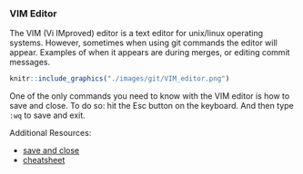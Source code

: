 ### VIM Editor {-}

The VIM (Vi IMproved) editor is a text editor for unix/linux operating systems. However, sometimes when using git commands the editor will appear. Examples of when it appears are during merges, or editing commit messages.

```r
knitr::include_graphics("./images/git/VIM_editor.png")
```

One of the only commands you need to know with the VIM editor is how to save and close. To do so: hit the Esc button on the keyboard. And then type `:wq` to save and exit. 

Additional Resources:

* [save and close](https://www.cyberciti.biz/faq/linux-unix-vim-save-and-quit-command/)
* [cheatsheet](https://vim.rtorr.com/)
